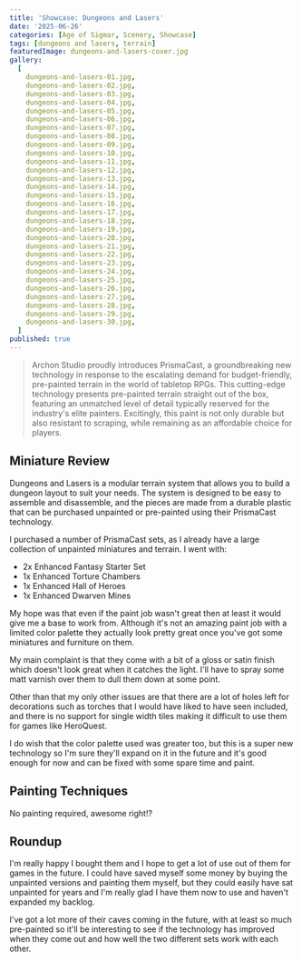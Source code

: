 ```yaml
---
title: 'Showcase: Dungeons and Lasers'
date: '2025-06-26'
categories: [Age of Sigmar, Scenery, Showcase]
tags: [dungeons and lasers, terrain]
featuredImage: dungeons-and-lasers-cover.jpg
gallery:
  [
    dungeons-and-lasers-01.jpg,
    dungeons-and-lasers-02.jpg,
    dungeons-and-lasers-03.jpg,
    dungeons-and-lasers-04.jpg,
    dungeons-and-lasers-05.jpg,
    dungeons-and-lasers-06.jpg,
    dungeons-and-lasers-07.jpg,
    dungeons-and-lasers-08.jpg,
    dungeons-and-lasers-09.jpg,
    dungeons-and-lasers-10.jpg,
    dungeons-and-lasers-11.jpg,
    dungeons-and-lasers-12.jpg,
    dungeons-and-lasers-13.jpg,
    dungeons-and-lasers-14.jpg,
    dungeons-and-lasers-15.jpg,
    dungeons-and-lasers-16.jpg,
    dungeons-and-lasers-17.jpg,
    dungeons-and-lasers-18.jpg,
    dungeons-and-lasers-19.jpg,
    dungeons-and-lasers-20.jpg,
    dungeons-and-lasers-21.jpg,
    dungeons-and-lasers-22.jpg,
    dungeons-and-lasers-23.jpg,
    dungeons-and-lasers-24.jpg,
    dungeons-and-lasers-25.jpg,
    dungeons-and-lasers-26.jpg,
    dungeons-and-lasers-27.jpg,
    dungeons-and-lasers-28.jpg,
    dungeons-and-lasers-29.jpg,
    dungeons-and-lasers-30.jpg,
  ]
published: true
---
```


> Archon Studio proudly introduces PrismaCast, a groundbreaking new technology in response to the escalating demand
> for budget-friendly, pre-painted terrain in the world of tabletop RPGs. This cutting-edge technology presents
> pre-painted terrain straight out of the box, featuring an unmatched level of detail typically reserved for the
> industry's elite painters. Excitingly, this paint is not only durable but also resistant to scraping, while
> remaining as an affordable choice for players.

## Miniature Review

Dungeons and Lasers is a modular terrain system that allows you to build a dungeon layout to suit your needs.
The system is designed to be easy to assemble and disassemble, and the pieces are made from a durable plastic that
can be purchased unpainted or pre-painted using their PrismaCast technology.

I purchased a number of PrismaCast sets, as I already have a large collection of unpainted miniatures and terrain. I
went with:

- 2x Enhanced Fantasy Starter Set
- 1x Enhanced Torture Chambers
- 1x Enhanced Hall of Heroes
- 1x Enhanced Dwarven Mines

My hope was that even if the paint job wasn't great then at least it would give me a base to work from. Although it's
not an amazing paint job with a limited color palette they actually look pretty great once you've got some miniatures
and furniture on them.

My main complaint is that they come with a bit of a gloss or satin finish which doesn't look great when it catches
the light. I'll have to spray some matt varnish over them to dull them down at some point.

Other than that my only other issues are that there are a lot of holes left for decorations such as torches that I would
have liked to have seen included, and there is no support for single width tiles making it difficult to use them for
games like HeroQuest.

I do wish that the color palette used was greater too, but this is a super new technology so I'm sure they'll expand on
it in the future and it's good enough for now and can be fixed with some spare time and paint.

## Painting Techniques

No painting required, awesome right!?

## Roundup

I'm really happy I bought them and I hope to get a lot of use out of them for games in the future. I could have saved
myself some money by buying the unpainted versions and painting them myself, but they could easily have sat unpainted
for years and I'm really glad I have them now to use and haven't expanded my backlog.

I've got a lot more of their caves coming in the future, with at least so much pre-painted so it'll be interesting to
see if the technology has improved when they come out and how well the two different sets work with each other.
